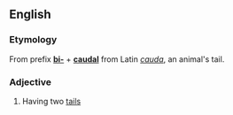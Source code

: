 ==English==
===Etymology===
From prefix '''[[bi-]]''' + '''[[caudal]]''' from Latin ''[[cauda]]'', an animal's tail.

===Adjective===
# Having two [[tail]]s
